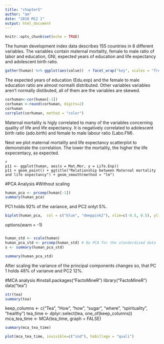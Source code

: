 ```yaml
---
title: "chapter5"
author: "am"
date: "2018 M12 1"
output: html_document
---
```


```r
knitr::opts_chunk$set(echo = TRUE)
```



The human development index data describes 155 countries in 8 different variables. The variables contain maternal mortality, female to male ratio of labor and education, GNI, expected years of education and life expectancy and adolescent birth ratio.

```r
gather(human) %>% ggplot(aes(value))  + facet_wrap("key", scales = "free") + geom_histogram() 

```
The expected years of education (Edu.exp) and the female to male education ratio are almost normalli distributed. Other variables variables aren't normally distibuted, all of them are the variables are skewed.


```r
corhuman<-cor(human[-1])
corhuman <-round(corhuman, digits=2)
corhuman
corrplot(corhuman, method = "color") 

```
Maternal mortality is higly correlated to many of the variables concerning quality of life and life expectancy. It is negatively correlated to adolescent birth ratio (ado.birth) and female to male labour ratio (Labo.FM).


Next we plot maternal mortality and life expectancy scatterplot to demonstrate the correlation. The lower the mortality, the higher the life expecentacy, as expected.

```
{r pressure, echo=FALSE}
p11 <- ggplot(human, aes(x = Mat.Mor, y = Life.Exp))
p11 + geom_point() + ggtitle("Relationship between Maternal mortality and life expectancy") + geom_smooth(method = "lm")

```


#PCA Analysis
#Without scaling

```r

human_pca <- prcomp(human[-1])
summary(human_pca)


```

PC1 holds 92% of the variance, and PC2 onlyt 5%.

```r

biplot(human_pca,  col = c("blue", "deeppink2"), xlim=c(-0.5, 0.5), ylim=c(-0.4, 0.2))


```
options(warn = -1)


```r


```
```r

human_std <- scale(human)
human_pca_std <- prcomp(human_std) # Do PCA for the standardized data
s <- summary(human_pca_std)

summary(human_pca_std)


```
After scaling the variance of the principal components changes so, that PC 1 holds 48% of varianve and PC2 12%.



#MCA analysis
#install.packages("FactoMineR")
library("FactoMineR") 
data("tea")

```r
str(tea)
summary(tea)

```


keep_columns <- c("Tea", "How", "how", "sugar", "where", "spirituality", "healthy") 
tea_time <- dplyr::select(tea, one_of(keep_columns))
mca_tea_time <- MCA(tea_time, graph = FALSE)

```r
summary(mca_tea_time)

```


```r
plot(mca_tea_time, invisible=c("ind"), habillage = "quali")

```
